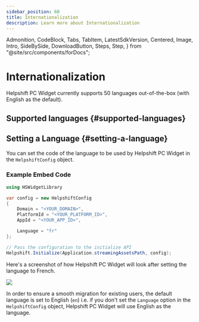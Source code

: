 ```yaml
---
sidebar_position: 60
title: Internationalization
description: Learn more about Internationalization
---
```


  Admonition,
  CodeBlock,
  Tabs,
  TabItem,
  LatestSdkVersion,
  Centered,
  Image,
  Intro,
  SideBySide,
  DownloadButton,
  Steps,
  Step,
} from "@site/src/components/forDocs";


# Internationalization

<Intro>

</Intro>

Helpshift PC Widget currently supports 50 languages out-of-the-box (with English as the default).

## Supported languages {#supported-languages}

<SupportedLanguages />

## Setting a Language {#setting-a-language}

You can set the code of the language to be used by Helpshift PC Widget in the `HelpshiftConfig` object.

### Example Embed Code

```csharp
using HSWidgetLibrary

var config = new HelpshiftConfig
{
    Domain = "<YOUR_DOMAIN>",
    PlatformId = "<YOUR_PLATFORM_ID>",
    AppId = "<YOUR_APP_ID>",

    Language = "fr"
};

// Pass the configuration to the initialize API
Helpshift.Initialize(Application.streamingAssetsPath, config);
```

Here's a screenshot of how Helpshift PC Widget will look after setting the language to French.

![](/static/books/pc-widget-unity/hs-pc-widget-i18n-french.png)

<Admonition type="info" title="Note">

In order to ensure a smooth migration for existing users, the default language is set to English (`en`) i.e. if you don't set the `Language` option in the `HelpshiftConfig` object, Helpshift PC Widget will use English as the language.

</Admonition>
